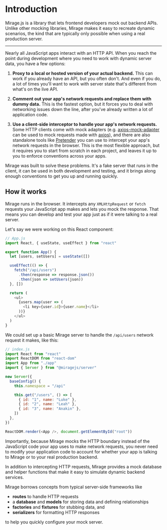 
# Introduction

<Lead>
  Mirage.js is a library that lets frontend developers mock out backend APIs.
</Lead>

<Lead>
  Unlike other mocking libraries, Mirage makes it easy to recreate dynamic
  scenarios, the kind that are typically only possible when using a real
  production server.
</Lead>

---

Nearly all JavaScript apps interact with an HTTP API. When you reach the point during development where you need to work with dynamic server data, you have a few options:

1. **Proxy to a local or hosted version of your actual backend.** This can work if you already have an API, but you often don't. And even if you do, a lot of times you'll want to work with server state that's different from what's on the live API.

2. **Comment out your app's network requests and replace them with dummy data.** This is the fastest option, but it forces you to deal with networking issues down the line, after you've already written a lot of application code.

3. **Use a client-side interceptor to handle your app's network requests.** Some HTTP clients come with mock adapters (e.g. [axios-mock-adapter](https://github.com/ctimmerm/axios-mock-adapter) can be used to mock requests made with [axios](https://github.com/axios/axios)), and there are also standalone tools like [Pretender](https://github.com/pretenderjs/pretender) you can use to intercept your app's network requests in the browser. This is the most flexible approach, but it requires you to start from scratch in each project, and leaves it up to you to enforce conventions across your apps.

Mirage was built to solve these problems. It's a fake server that runs in the client, it can be used in both development and testing, and it brings along enough conventions to get you up and running quickly.

## How it works

Mirage runs in the browser. It intercepts any `XMLHttpRequest` or `fetch` requests your JavaScript app makes and lets you mock the response. That means you can develop and test your app just as if it were talking to a real server.

Let's say we were working on this React component:

```js
// App.js
import React, { useState, useEffect } from "react"

export function App() {
  let [users, setUsers] = useState([])

  useEffect(() => {
    fetch("/api/users")
      .then(response => response.json())
      .then(json => setUsers(json))
  }, [])

  return (
    <ul>
      {users.map(user => (
        <li key={user.id}>{user.name}</li>
      ))}
    </ul>
  )
}
```

We could set up a basic Mirage server to handle the `/api/users` network request it makes, like this:

```js
// index.js
import React from "react"
import ReactDOM from "react-dom"
import App from "./app"
import { Server } from "@miragejs/server"

new Server({
  baseConfig() {
    this.namespace = "/api"

    this.get("/users", () => [
      { id: "1", name: "Luke" },
      { id: "2", name: "Leah" },
      { id: "3", name: "Anakin" },
    ])
  },
})

ReactDOM.render(<App />, document.getElementById("root"))
```

Importantly, because Mirage mocks the HTTP boundary instead of the JavaScript code your app uses to make network requests, you never need to modify your application code to account for whether your app is talking to Mirage or to your real production backend.

In addition to intercepting HTTP requests, Mirage provides a mock database and helper functions that make it easy to simulate dynamic backend services.

Mirage borrows concepts from typical server-side frameworks like

- **routes** to handle HTTP requests
- a **database** and **models** for storing data and defining relationships
- **factories** and **fixtures** for stubbing data, and
- **serializers** for formatting HTTP responses

to help you quickly configure your mock server.

